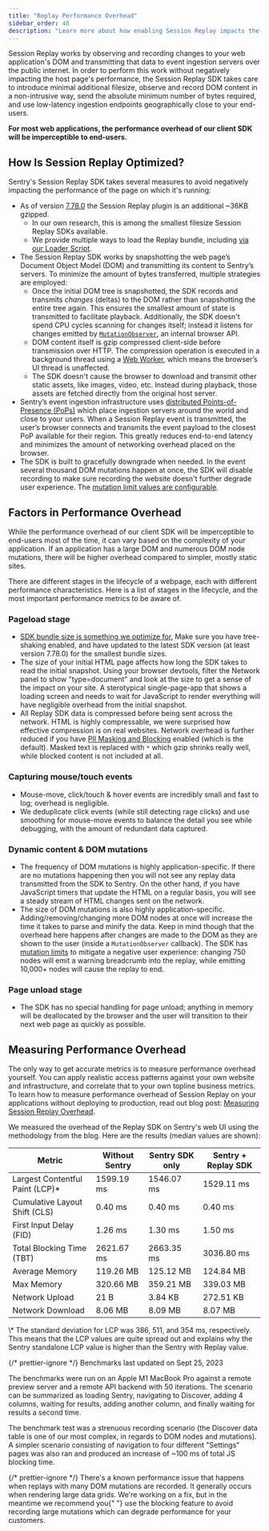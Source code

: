 ```yaml
---
title: "Replay Performance Overhead"
sidebar_order: 48
description: "Learn more about how enabling Session Replay impacts the performance of your application."
---
```


<Include name="session-replay-web-report-bug.mdx" />

Session Replay works by observing and recording changes to your web application's DOM and transmitting that data to event ingestion servers over the public internet. In order to perform this work without negatively impacting the host page's performance, the Session Replay SDK takes care to introduce minimal additional filesize, observe and record DOM content in a non-intrusive way, send the absolute minimum number of bytes required, and use low-latency ingestion endpoints geographically close to your end-users.

**For most web applications, the performance overhead of our client SDK will be imperceptible to end-users.**

## How Is Session Replay Optimized?

Sentry's Session Replay SDK takes several measures to avoid negatively impacting the performance of the page on which it's running:

- As of version [7.78.0](https://blog.sentry.io/sentry-bundle-size-how-we-reduced-replay-sdk-by-35/) the Session Replay plugin is an additional ~36KB gzipped.
  - In our own research, this is among the smallest filesize Session Replay SDKs available.
  - We provide multiple ways to load the Replay bundle, including [via our Loader Script](/platforms/javascript/install/loader/).
- The Session Replay SDK works by snapshotting the web page’s Document Object Model (DOM) and transmitting its content to Sentry’s servers. To minimize the amount of bytes transferred, multiple strategies are employed:
  - Once the initial DOM tree is snapshotted, the SDK records and transmits _changes_ (deltas) to the DOM rather than snapshotting the entire tree again. This ensures the smallest amount of state is transmitted to facilitate playback. Additionally, the SDK doesn't spend CPU cycles scanning for changes itself; instead it listens for changes emitted by [`MutationObserver`](https://developer.mozilla.org/en-US/docs/Web/API/MutationObserver), an internal browser API.
  - DOM content itself is gzip compressed client-side before transmission over HTTP. The compression operation is executed in a background thread using a [Web Worker](https://developer.mozilla.org/en-US/docs/Web/API/Web_Workers_API/Using_web_workers), which means the browser’s UI thread is unaffected.
  - The SDK doesn't cause the browser to download and transmit other static assets, like images, video, etc. Instead during playback, those assets are fetched directly from the original host server.
- Sentry’s event ingestion infrastructure uses [distributed Points-of-Presence (PoPs)](https://blog.sentry.io/2022/03/31/sentry-points-of-presence-how-we-built-a-distributed-ingestion/) which place ingestion servers around the world and close to your users. When a Session Replay event is transmitted, the user’s browser connects and transmits the event payload to the closest PoP available for their region. This greatly reduces end-to-end latency and minimizes the amount of networking overhead placed on the browser.
- The SDK is built to gracefully downgrade when needed. In the event several thousand DOM mutations happen at once, the SDK will disable recording to make sure recording the website doesn't further degrade user experience. The [mutation limit values are configurable](/platforms/javascript/session-replay/configuration/#mutation-limits).

## Factors in Performance Overhead

While the performance overhead of our client SDK will be imperceptible to end-users most of the time, it can vary based on the complexity of your application. If an application has a large DOM and numerous DOM node mutations, there will be higher overhead compared to simpler, mostly static sites.

There are different stages in the lifecycle of a webpage, each with different performance characteristics. Here is a list of stages in the lifecycle, and the most important performance metrics to be aware of.

### Pageload stage

- [SDK bundle size is something we optimize for.](https://blog.sentry.io/sentry-bundle-size-how-we-reduced-replay-sdk-by-35/) Make sure you have tree-shaking enabled, and have updated to the latest SDK version (at least version 7.78.0) for the smallest bundle sizes.
- The size of your initial HTML page affects how long the SDK takes to read the initial snapshot. Using your browser devtools, filter the Network panel to show "type=document" and look at the size to get a sense of the impact on your site. A sterotypical single-page-app that shows a loading screen and needs to wait for JavaScript to render everything will have negligible overhead from the initial snapshot.
- All Replay SDK data is compressed before being sent across the network. HTML is highly compressable, we were surprised how effective compression is on real websites. Network overhead is further reduced if you have [PII Masking and Blocking](https://docs.sentry.io/platforms/javascript/session-replay/privacy/) enabled (which is the default). Masked text is replaced with `*` which gzip shrinks really well, while blocked content is not included at all.

### Capturing mouse/touch events

- Mouse-move, click/touch & hover events are incredibly small and fast to log; overhead is negligible.
- We deduplicate click events (while still detecting rage clicks) and use smoothing for mouse-move events to balance the detail you see while debugging, with the amount of redundant data captured.

### Dynamic content & DOM mutations

- The frequency of DOM mutations is highly application-specific. If there are no mutations happening then you will not see any replay data transmitted from the SDK to Sentry. On the other hand, if you have JavaScript timers that update the HTML on a regular basis, you will see a steady stream of HTML changes sent on the network.
- The size of DOM mutations is also highly application-specific. Adding/removing/changing more DOM nodes at once will increase the time it takes to parse and minify the data. Keep in mind though that the overhead here happens after changes are made to the DOM as they are shown to the user (inside a `MutationObserver` callback).
  The SDK has [mutation limits](https://docs.sentry.io/platforms/javascript/session-replay/configuration/#mutation-limits) to mitigate a negative user experience: changing 750 nodes will emit a warning breadcrumb into the replay, while emitting 10,000+ nodes will cause the replay to end.

### Page unload stage

- The SDK has no special handling for page unload; anything in memory will be deallocated by the browser and the user will transition to their next web page as quickly as possible.

## Measuring Performance Overhead

The only way to get accurate metrics is to measure performance overhead yourself. You can apply realistic access patterns against your own website and infrastructure, and correlate that to your own topline business metrics.
To learn how to measure performance overhead of Session Replay on your applications without deploying to production, read out blog post: [Measuring Session Replay Overhead](https://sentry.engineering/blog/measuring-session-replay-overhead).

We measured the overhead of the Replay SDK on Sentry's web UI using the methodology from the blog. Here are the results (median values are shown):

| Metric                           | Without Sentry | Sentry SDK only | Sentry + Replay SDK |
| -------------------------------- | -------------- | --------------- | ------------------- |
| Largest Contentful Paint (LCP)\* | 1599.19 ms     | 1546.07 ms      | 1529.11 ms          |
| Cumulative Layout Shift (CLS)    | 0.40 ms        | 0.40 ms         | 0.40 ms             |
| First Input Delay (FID)          | 1.26 ms        | 1.30 ms         | 1.50 ms             |
| Total Blocking Time (TBT)        | 2621.67 ms     | 2663.35 ms      | 3036.80 ms          |
| Average Memory                   | 119.26 MB      | 125.12 MB       | 124.84 MB           |
| Max Memory                       | 320.66 MB      | 359.21 MB       | 339.03 MB           |
| Network Upload                   | 21 B           | 3.84 KB         | 272.51 KB           |
| Network Download                 | 8.06 MB        | 8.09 MB         | 8.07 MB             |

<Note>
  \* The standard deviation for LCP was 386, 511, and 354 ms, respectively. This
  means that the LCP values are quite spread out and explains why the Sentry
  standalone LCP value is higher than the Sentry with Replay value.

{/* prettier-ignore */}
  Benchmarks last updated on Sept 25, 2023

</Note>

The benchmarks were run on an Apple M1 MacBook Pro against a remote preview server and a remote API backend with 50 iterations. The scenario can be summarized as loading Sentry, navigating to Discover, adding 4 columns, waiting for results, adding another column, and finally waiting for results a second time.

The benchmark test was a strenuous recording scenario (the Discover data table is one of our most complex, in regards to DOM nodes and mutations). A simpler scenario consisting of navigation to four different "Settings" pages was also ran and produced an increase of ~100 ms of total JS blocking time.

{/* prettier-ignore */}
<Note>
  There's a known performance issue that happens when replays with many DOM
  mutations are recorded. It generally occurs when rendering large data grids.
  We're working on a fix, but in the meantime we recommend you{" "}
  <PlatformLink to="/session-replay/privacy/#blocking">use the blocking feature</PlatformLink>
  to avoid recording large mutations which can degrade performance for your customers.
</Note>
